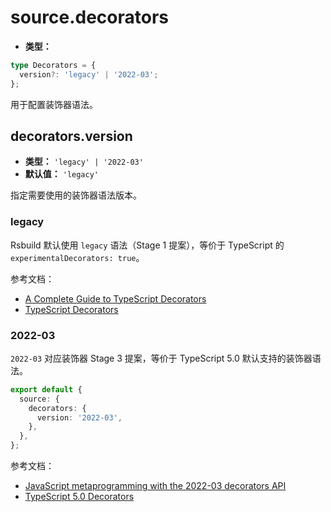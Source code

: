 # source.decorators

- **类型：**

```ts
type Decorators = {
  version?: 'legacy' | '2022-03';
};
```

用于配置装饰器语法。

## decorators.version

- **类型：** `'legacy' | '2022-03'`
- **默认值：** `'legacy'`

指定需要使用的装饰器语法版本。

### legacy

Rsbuild 默认使用 `legacy` 语法（Stage 1 提案），等价于 TypeScript 的 `experimentalDecorators: true`。

参考文档：

- [A Complete Guide to TypeScript Decorators](https://mirone.me/a-complete-guide-to-typescript-decorator/)
- [TypeScript Decorators](https://www.typescriptlang.org/docs/handbook/decorators.html)

### 2022-03

`2022-03` 对应装饰器 Stage 3 提案，等价于 TypeScript 5.0 默认支持的装饰器语法。

```ts title="rsbuild.config.ts"
export default {
  source: {
    decorators: {
      version: '2022-03',
    },
  },
};
```

参考文档：

- [JavaScript metaprogramming with the 2022-03 decorators API](https://2ality.com/2022/10/javascript-decorators.html)
- [TypeScript 5.0 Decorators](https://www.typescriptlang.org/docs/handbook/release-notes/typescript-5-0.html#decorators)

